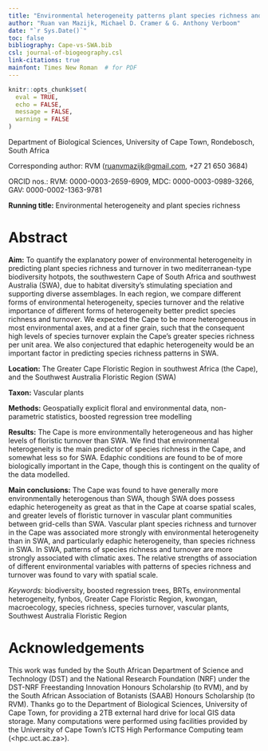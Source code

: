 ```yaml
---
title: "Environmental heterogeneity patterns plant species richness and turnover in two hyperdiverse floras"
author: "Ruan van Mazijk, Michael D. Cramer & G. Anthony Verboom"
date: "`r Sys.Date()`"
toc: false
bibliography: Cape-vs-SWA.bib
csl: journal-of-biogeography.csl
link-citations: true
mainfont: Times New Roman  # for PDF
---
```


```r
knitr::opts_chunk$set(
  eval = TRUE,
  echo = FALSE,
  message = FALSE,
  warning = FALSE
)
```

Department of Biological Sciences, University of Cape Town, Rondebosch, South Africa

Corresponding author: RVM (<ruanvmazijk@gmail.com>, +27 21 650 3684)

ORCID nos.: RVM: 0000-0003-2659-6909, MDC: 0000-0003-0989-3266, GAV: 0000-0002-1363-9781<!--?-->

**Running title:** Environmental heterogeneity and plant species richness

<!--Start line-numbering after title-matter-->

\linenumbers

<!--TODO: check "mediterranean" not "Mediterranean"-->

# Abstract {-}

<!--J Biogeog: 300 word abstract-->

**Aim:** <!--From ResearchGate project-->To quantify the explanatory power of environmental heterogeneity in predicting plant species richness and turnover in two mediterranean-type biodiversity hotpots, the southwestern Cape of South Africa and southwest Australia (SWA), due to habitat diversity's stimulating speciation and supporting diverse assemblages. In each region, we compare different forms of environmental heterogeneity, species turnover and the relative importance of different forms of heterogeneity better predict species richness and turnover. We expected the Cape to be more heterogeneous in most environmental axes, and at a finer grain, such that the consequent high levels of species turnover explain the Cape's greater species richness per unit area. We also conjectured that edaphic heterogeneity would be an important factor in predicting species richness patterns in SWA.

**Location:** The Greater Cape Floristic Region in southwest Africa (the Cape), and the Southwest Australia Floristic Region (SWA)

**Taxon:** Vascular plants
  
**Methods:** Geospatially explicit floral and environmental data, non-parametric statistics, boosted regression tree modelling
  
**Results:** The Cape is more environmentally heterogeneous and has higher levels of floristic turnover than SWA. We find that environmental heterogeneity is the main predictor of species richness in the Cape, and somewhat less so for SWA. Edaphic conditions are found to be of more biologically important in the Cape, though this is contingent on the quality of the data modelled.
  
**Main conclusions:** The Cape was found to have generally more environmentally heterogenous than SWA, though SWA does possess edaphic heterogeneity as great as that in the Cape at coarse spatial scales, and greater levels of floristic turnover in vascular plant communities between grid-cells than SWA. Vascular plant species richness and turnover in the Cape was associated more strongly with environmental heterogeneity than in SWA, and particularly edaphic heterogeneity, than species richness in SWA. In SWA, patterns of species richness and turnover are more strongly associated with climatic axes<!--NOTE: see Hopper (1979. _Ann. Rev. Ecol. Syst._) Re: SWA escarpment and coastal band climate-->. The relative strengths of association of different environmental variables with patterns of species richness and turnover was found to vary with spatial scale.

_Keywords:_ biodiversity, boosted regression trees, BRTs, environmental heterogeneity, fynbos, Greater Cape Floristic Region, kwongan, macroecology, species richness, species turnover, vascular plants, Southwest Australia Floristic Region

# Acknowledgements {-}

This work was funded by the South African Department of Science and Technology (DST) and the National Research Foundation (NRF) under the DST-NRF Freestanding Innovation Honours Scholarship (to RVM), and by the South African Association of Botanists (SAAB) Honours Scholarship (to RVM). Thanks go to the Department of Biological Sciences, University of Cape Town, for providing a 2TB external hard drive for local GIS data storage. Many computations were performed using facilities provided by the University of Cape Town’s ICTS High Performance Computing team (<hpc.uct.ac.za>).

<!--TODO: Notify these acknowledged parties of publication too-->

<!--
Abbreviations:
- Greater Cape Floristic Region (GCFR) (= "Cape")
- Southwest Australia Floristic Region (SWAFR)  (= "SWA")
- TODO: fiver percent degree square (i.e. 0.05º x 0.05º) (FPDS)?
- quarter degree square (i.e. 0.25º x 0.25º) (QDS)
- half degree square (i.e. 0.50º x 0.50º) (HDS)
- three-quarter degree square (i.e. 0.75º x 0.75º) (3QDS)
- environmental heterogeneity (EH)
- & environmental variables' abbreviations in Table \@ref(tab:data-sources).
-->
